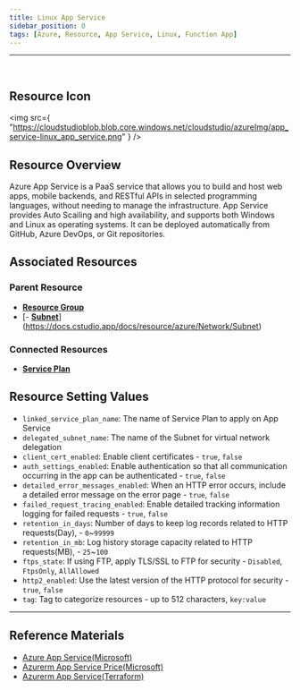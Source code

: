 ```yaml
---
title: Linux App Service
sidebar_position: 0
tags: [Azure, Resource, App Service, Linux, Function App]
---
```


<hr />
<br />

## Resource Icon

<img
    src={
        "https://cloudstudioblob.blob.core.windows.net/cloudstudio/azureImg/app_service-linux_app_service.png"
    }
/>

## Resource Overview

Azure App Service is a PaaS service that allows you to build and host web apps, mobile backends, and RESTful APIs in selected programming languages, without needing to manage the infrastructure. 
App Service provides Auto Scailing and high availability, and supports both Windows and Linux as operating systems. 
It can be deployed automatically from GitHub, Azure DevOps, or Git repositories.

## Associated Resources

### Parent Resource

-   [**Resource Group**](https://docs.cstudio.app/docs/resource/azure/Base/ResourceGroup)
-   [- [**Subnet**](https://docs.cstudio.app/docs/resource/azure/Network/Subnet)](https://docs.cstudio.app/docs/resource/azure/Network/Subnet)

### Connected Resources

-   [**Service Plan**](https://docs.cstudio.app/docs/resource/azure/AppService/ServicePlan)

## Resource Setting Values

-   `linked_service_plan_name`: The name of Service Plan to apply on App Service
-   `delegated_subnet_name`: The name of the Subnet for virtual network delegation
-   `client_cert_enabled`: Enable client certificates - `true`, `false`
-   `auth_settings_enabled`: Enable authentication so that all communication occurring in the app can be authenticated - `true`, `false`
-   `detailed_error_messages_enabled`: When an HTTP error occurs, include a detailed error message on the error page - `true`, `false`
-   `failed_request_tracing_enabled`: Enable detailed tracking information logging for failed requests - `true`, `false`
-   `retention_in_days`: Number of days to keep log records related to HTTP requests(Day), - `0`~`99999`
-   `retention_in_mb`: Log history storage capacity related to HTTP requests(MB), - `25`~`100`
-   `ftps_state`: If using FTP, apply TLS/SSL to FTP for security - `Disabled`, `FtpsOnly`, `AllAllowed`
-   `http2_enabled`: Use the latest version of the HTTP protocol for security - `true`, `false`
-   `tag`: Tag to categorize resources - up to 512 characters, `key:value`

---

## Reference Materials

-   [Azure App Service(Microsoft)](https://learn.microsoft.com/ko-kr/azure/app-service/overview)
-   [Azurerm App Service Price(Microsoft)](https://azure.microsoft.com/ko-kr/pricing/details/app-service/windows/)
-   [Azurerm App Service(Terraform)](https://registry.terraform.io/providers/hashicorp/azurerm/latest/docs/resources/app_service)
